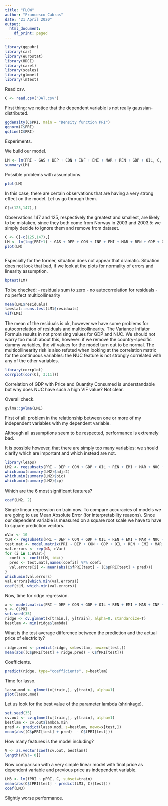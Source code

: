 ```yaml
---
title: "FLOW"
author: "Francesco Cabras"
date: "21 April 2020"
output:
  html_document:
    df_print: paged
---
```

```r
library(ggpubr)
library(car)
library(eurostat)
library(HDCI)
library(caret)
library(scales)
library(glmnet)
library(lmtest)
```

Read csv.

```r
C <- read.csv("DAT.csv")
```

First thing: we notice that the dependent variable is not really gaussian-distributed.

```r
ggdensity(C$PRI, main = "Density function PRI")
qqnorm(C$PRI)
qqline(C$PRI)
```
Experiments.

We build our model.

```r
LM <- lm(PRI ~ GAS + DEP + CON + INF + EMI + MAR + REN + GDP + OIL, C, subset=train)
summary(LM)
```

Possible problems with assumptions. 

```r
plot(LM)
```

In this case, there are certain observations that are having a very strong effect on the model.
Let us go through them. 

```r
C[c(125,147),]
```

Observations 147 and 125, respectively the greatest and smallest, are likely to be mistaken, since they both come from Norway in 2003 and 2003.5: we simply decide to ignore them and remove from dataset.

```r
C <- C[-c(125,147),]
LM <- lm(log(PRI+1) ~ GAS + DEP + CON + INF + EMI + MAR + REN + GDP + OIL, C, subset=train)
plot(LM)
```

```r
```

Especially for the former, situation does not appear that dramatic. Situation does not look that bad, if we look at the plots for normality of errors and linearity assumption.

```r
bptest(LM)
```

To be checked:
- residuals sum to zero
- no autocorrelation for residuals
- no perfect multicollinearity

```r
mean(LM1$residuals)
lawstat::runs.test(LM1$residuals)
vif(LM1)
```

The mean of the residuals is ok, however we have some problems for autocorrelation of residuals and multicollinearity. The Variance Inflator Formula results in not promising values for GDP and NUC. We should not worry too much about this, however: if we remove the country-specific dummy variables, the vif values for the model turn out to be normal. The multicollinearity risk is also refuted when looking at the correlation matrix for the continuous variables: the NUC feature is not strongly correlated with any of the other variables.

```r
library(corrplot)
corrplot(cor(C[, 3:11]))
```

Correlation of GDP with Price and Quantity Consumed is understandable but why does NUC have such a high VIF value? Not clear.

Overall check.

```r
gvlma::gvlma(LM1)
```

First of all: problem in the relationship between one or more of my independent variables with my dependent variable.

Although all assumptions seem to be respected, performance is extremely bad.

It is possible however, that there are simply too many variables: we should clarify which are important and which instead are not.

```R
library(leaps)
LM2 <- regsubsets(PRI ~ DEP + CON + GDP + OIL + REN + EMI + MAR + NUC + CRI + INF, C, nvmax = 36)
which.max(summary(LM2)$adjr2)
which.min(summary(LM2)$bic)
which.min(summary(LM2)$cp)
```

Which are the 6 most significant features?

```r
coef(LM2, 2)
```

Simple linear regression on train now. To compare accuracies of models we are going to use Mean Absolute Error (for interpretability reasons). Since our dependent variable is measured on a square root scale we have to have to square prediction vectors.

```R
nVar <- 10
tLM <- regsubsets(PRI ~ DEP + CON + GDP + OIL + REN + EMI + MAR + NUC + CRI + INF, C, subset=train, nvmax = nVar)
test.mat <- model.matrix(PRI ~ DEP + CON + GDP + OIL + REN + EMI + MAR + NUC + CRI + INF, data=C[test,])
val.errors <- rep(NA, nVar)
for (i in 1:nVar){
  coefi <- coef(tLM, id=i)
  pred <- test.mat[,names(coefi)] %*% coefi
  val.errors[i] <- mean(abs(C$fPRI[test] - (C$pPRI[test] + pred)))
}
which.min(val.errors)
val.errors[which.min(val.errors)]
coef(tLM, which.min(val.errors))
```

Now, time for ridge regression.

```r
x <- model.matrix(PRI ~ DEP + CON + GDP + OIL + REN + EMI + MAR + INF + NUC + CRI, C)[,-1]
y <- C$PRI
set.seed(35)
ridge <- cv.glmnet(x[train,], y[train], alpha=0, standardize=T)
bestlam <- min(ridge$lambda)
```

What is the test average difference between the prediction and the actual price of electricity?

```r
ridge.pred <- predict(ridge, s=bestlam, newx=x[test,])
mean(abs((C$pPRI[test] + ridge.pred) - C$fPRI[test]))
```

Coefficients.

```r
predict(ridge, type="coefficients", s=bestlam)
```

Time for lasso.

```r
lasso.mod <- glmnet(x[train,], y[train], alpha=1)
plot(lasso.mod)
```

Let us look for the best value of the parameter lambda (shrinkage).

```r
set.seed(35)
cv.out <- cv.glmnet(x[train,], y[train], alpha=1)
bestlam <- cv.out$lambda.min
pred <- predict(lasso.mod, s=bestlam, newx=x[test,])
mean(abs((C$pPRI[test] + pred)  - C$fPRI[test]))
```

How many features is the model including?

```r
V <- as.vector(coef(cv.out, bestlam))
length(V[V!= 0])
```

Now comparison with a very simple linear model with final price as dependent variable and previous price as independent variable.

```r
LM3 <- lm(fPRI ~ pPRI, C, subset=train)
mean(abs(C$fPRI[test] - predict(LM3, C)[test]))
coef(LM3)
```

Slightly worse performance.